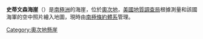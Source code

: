 {{coord|69|51|S|159|28|E|display=title}}

'''史蒂文森海崖'''（{{lang-en|Stevenson Bluff}}）是[[南極洲|南極洲]]的海崖，位於[[奧次地|奧次地]]，[[美國地質調查局|美國地質調查局]]根據測量和該國海軍的空中照片繪入地圖，現時由[[南極條約體系|南極條約體系]]管理。

{{DEFAULTSORT:Stevenson Bluff}}
[[Category:奧次地懸崖|Category:奧次地懸崖]]


{{OatesLand-geo-stub}}